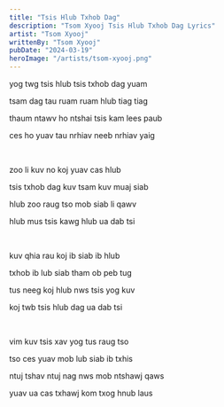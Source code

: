 ```yaml
---
title: "Tsis Hlub Txhob Dag"
description: "Tsom Xyooj Tsis Hlub Txhob Dag Lyrics"
artist: "Tsom Xyooj"
writtenBy: "Tsom Xyooj"
pubDate: "2024-03-19"
heroImage: "/artists/tsom-xyooj.png"
---
```


yog twg tsis hlub tsis txhob dag yuam

tsam dag tau ruam ruam hlub tiag tiag

thaum ntawv ho ntshai tsis kam lees paub

ces ho yuav tau nrhiav neeb nrhiav yaig

<br />

zoo li kuv no koj yuav cas hlub

tsis txhob dag kuv tsam kuv muaj siab

hlub zoo raug tso mob siab li qawv

hlub mus tsis kawg hlub ua dab tsi

<br />

kuv qhia rau koj ib siab ib hlub

txhob ib lub siab tham ob peb tug

tus neeg koj hlub nws tsis yog kuv

koj twb tsis hlub dag ua dab tsi

<br />

vim kuv tsis xav yog tus raug tso

tso ces yuav mob lub siab ib txhis

ntuj tshav ntuj nag nws mob ntshawj qaws

yuav ua cas txhawj kom txog hnub laus
